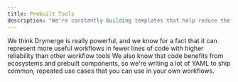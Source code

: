 ```yaml
---
title: Prebuilt Tools
description: "We're constantly building templates that help reduce the time necessary to use our product. Many common use cases for building triggers, data syncs, or actions with existing services are already covered by DryMerge"
---
```


We think Drymerge is really powerful, and we know for a fact that it can represent more useful workflows in fewer lines of code with higher reliability than other workflow tools
We also know that code benefits from ecosystems and prebuilt components, so we're writing a lot of YAML to ship common, repeated use cases that you can use in your own workflows.

